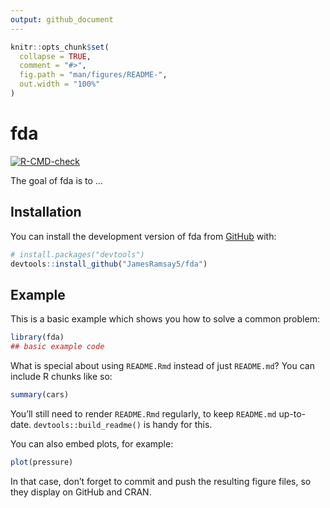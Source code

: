 ```yaml
---
output: github_document
---
```


<!-- README.md is generated from README.Rmd. Please edit that file -->

```r
knitr::opts_chunk$set(
  collapse = TRUE,
  comment = "#>",
  fig.path = "man/figures/README-",
  out.width = "100%"
)
```

# fda

<!-- badges: start -->
[![R-CMD-check](https://github.com/JamesRamsay5/fda/actions/workflows/R-CMD-check.yaml/badge.svg)](https://github.com/JamesRamsay5/fda/actions/workflows/R-CMD-check.yaml)
<!-- badges: end -->

The goal of fda is to ...

## Installation

You can install the development version of fda from [GitHub](https://github.com/) with:

``` r
# install.packages("devtools")
devtools::install_github("JamesRamsay5/fda")
```

## Example

This is a basic example which shows you how to solve a common problem:

```r
library(fda)
## basic example code
```

What is special about using `README.Rmd` instead of just `README.md`? You can include R chunks like so:

```r
summary(cars)
```

You'll still need to render `README.Rmd` regularly, to keep `README.md` up-to-date. `devtools::build_readme()` is handy for this.

You can also embed plots, for example:

```r
plot(pressure)
```

In that case, don't forget to commit and push the resulting figure files, so they display on GitHub and CRAN.
